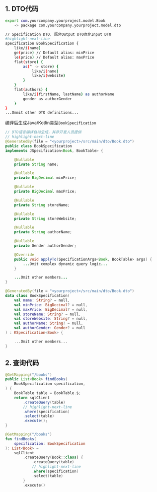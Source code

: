 
## 1. DTO代码

```sh title="Book.dto"
export com.yourcompany.yourproject.model.Book 
    -> package com.yourcompany.yourproject.model.dto

// Specification DTO, 既非Output DTO也非Input DTO
#highlight-next-line
specification BookSpecification {
    like/i(name)
    ge(price) // Default alias: minPrice
    le(price) // Default alias: maxPrice
    flat(store) {
        as(^ -> store) {
            like/i(name)
            like/i(website)
        }
    }
    flat(authors) {
        like/i(firstName, lastName) as authorName
        gender as authorGender
    }
}
...Ommit other DTO definitions...
```

编译后生成Java/Kotlin类型`BookSpecification`

<Tabs groupId="language">
<TabItem value="java" label="Java">

```java title="BookSpecification.java"
// DTO语言编译自动生成，并非开发人员提供
// highlight-next-line
@GeneratedBy(file = "<yourproject>/src/main/dto/Book.dto")
public class BookSpecification 
implements JSpecification<Book, BookTable> { 

    @Nullable
    private String name;

    @Nullable
    private BigDecimal minPrice;

    @Nullable
    private BigDecimal maxPrice;

    @Nullable
    private String storeName;

    @Nullable
    private String storeWebsite;

    @Nullable
    private String authorName;

    @Nullable
    private Gender authorGender;

    @Override
    public void applyTo(SpecificationArgs<Book, BookTable> args) {
        ...Omit complex dynamic query logic...
    }

    ...Omit other members...
}
```

</TabItem>
<TabItem value="kotlin" label="Kotlin">

```kotlin title="BookSpecification.kt"
@GeneratedBy(file = "<yourproject>/src/main/dto/Book.dto")
data class BookSpecification(
    val name: String? = null,
    val minPrice: BigDecimal? = null,
    val maxPrice: BigDecimal? = null,
    val storeName: String? = null,
    val storeWebsite: String? = null,
    val authorName: String? = null,
    val authorGender: Gender? = null
) : KSpecification<Book> {

    ...Omit other members...
}
```

</TabItem>
</Tabs>

## 2. 查询代码

<Tabs groupId="language">
<TabItem value="java" label="Java">

```java
@GetMapping("/books")
public List<Book> findBooks(
    BookSpecification specification,
) {
    BookTable table = BookTable.$;
    return sqlClient
        .createQuery(table)
        // highlight-next-line
        .where(specification)
        .select(table)
        .execute();
}
```

</TabItem>
<TabItem value="kotlin" label="Kotlin">

```kotlin
@GetMapping("/books")
fun findBooks(
    specification: BookSpecification
): List<Book> =
    sqlClient
        .createQuery(Book::class) {
            .createQuery(table)
            // highlight-next-line
            .where(specification)
            .select(table)
        }
        .execute()
```

</TabItem>
</Tabs>
